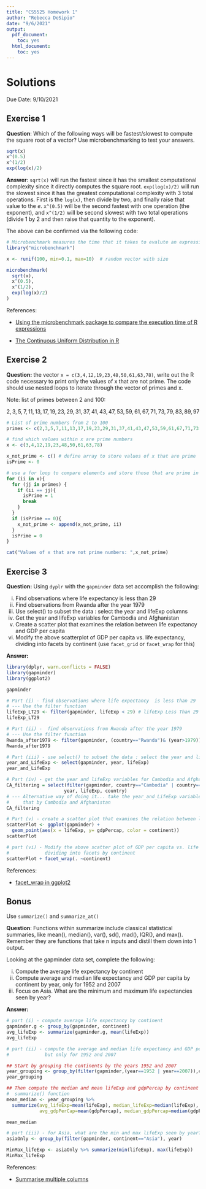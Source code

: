 ---
title: "CS5525 Homework 1"
author: "Rebecca DeSipio"
date: "9/6/2021"
output:
  pdf_document:
    toc: yes
  html_document:
    toc: yes
---
# Solutions
Due Date: 9/10/2021

## Exercise 1
**Question**: Which of the following ways will be fastest/slowest to compute the square root of a vector? Use microbenchmarking to test your answers. 

```{r eval=FALSE}
sqrt(x)
x^(0.5)
x^(1/2)
exp(log(x)/2)
```

**Answer**: `sqrt(x)` will run the fastest since it has the smallest computational complexity since it directly computes the square root. `exp(log(x)/2)` will run the slowest since it has the greatest computational complexity with 3 total operations. First is the `log(x)`, then divide by two, and finally raise that value to the $e$. `x^(0.5)` will be the second fastest with one operation (the exponent), and `x^(1/2)` will be second slowest with two total operations (divide 1 by 2 and then raise that quantity to the exponent).

The above can be confirmed via the following code:

```{r}
# Microbenchmark measures the time that it takes to evalute an expression
library("microbenchmark") 

x <- runif(100, min=0.1, max=10)  # random vector with size 

microbenchmark(
  sqrt(x),
  x^(0.5),
  x^(1/2),
  exp(log(x)/2)
)
```

References:

* [Using the microbenchmark package to compare the execution time of R expressions](https://www.r-bloggers.com/2015/01/using-the-microbenchmark-package-to-compare-the-execution-time-of-r-expressions/)

* [The Continuous Uniform Distribution in R](https://www.geo.fu-berlin.de/en/v/soga/Basics-of-statistics/Continous-Random-Variables/Continuous-Uniform-Distribution/Continuous-Uniform-Distribution-in-R/index.html#:~:text=The%20runif()%20function%20generates,min%20and%20the%20max%20argument.)

## Exercise 2
**Question:** the vector `x = c(3,4,12,19,23,48,50,61,63,78)`, write out the R code necessary to print only the values of x that are not prime. The code should use nested loops to iterate through the vector of primes and x. 

Note: list of primes between 2 and 100:

\center
$$
2,3,5,7,11,13,17,19,23,29,31,37,41,43,47,53,59,61,67,71,73,79,83,89,97
$$
\center
```{r}
# List of prime numbers from 2 to 100
primes <- c(2,3,5,7,11,13,17,19,23,29,31,37,41,43,47,53,59,61,67,71,73,79,83,89,97)

# find which values within x are prime numbers
x <- c(3,4,12,19,23,48,50,61,63,78)

x_not_prime <- c() # define array to store values of x that are prime
isPrime <- 0

# use a for loop to compare elements and store those that are prime in x_primes
for (ii in x){
  for (jj in primes) {
    if (ii == jj){
      isPrime = 1
      break
    }
  }
  if (isPrime == 0){
    x_not_prime <- append(x_not_prime, ii)
  }
  isPrime = 0
}

cat("Values of x that are not prime numbers: ",x_not_prime)
```

## Exercise 3
**Question:** Using ```dyplr``` with the ```gapminder``` data set accomplish the following:

i. Find observations where life expectancy is less than 29
ii.  Find observations from Rwanda after the year 1979
iii.  Use select() to subset the data : select the year and lifeExp columns
iv. Get the year and lifeExp variables for Cambodia and Afghanistan
v. Create a scatter plot that examines the relation between life expectancy and GDP per capita
vi. Modify the above scatterplot of GDP per capita vs. life expectancy, dividing into facets by continent (use ```facet_grid``` or ```facet_wrap``` for this)

**Answer:**
```{r} 
library(dplyr, warn.conflicts = FALSE)
library(gapminder)
library(ggplot2)

gapminder 

# Part (i) - find observations where life expectancy  is less than 29
# --- Use the filter function
lifeExp_LT29 <- filter(gapminder, lifeExp < 29) # lifeExp Less Than 29 years old
lifeExp_LT29

# Part (ii) -  find observations from Rwanda after the year 1979
# --- Use the filter function
Rwanda_after1979 <- filter(gapminder, (country=="Rwanda")& (year>1979))
Rwanda_after1979

# Part (iii) - use select() to subset the data : select the year and lifeExp columns
year_and_LifeExp <- select(gapminder, year, lifeExp)
year_and_LifeExp

# Part (iv) - get the year and lifeExp variables for Cambodia and Afghanistan
CA_filtering = select(filter(gapminder, country=="Cambodia" | country=="Afghanistan"),
                     year, lifeExp, country)
# --- Alternative way of doing it... take the year_and_LifeExp variable and then filter
#     that by Cambodia and Afghanistan
CA_filtering

# Part (v) - create a scatter plot that examines the relation between life expectancy and GDP per capita
scatterPlot <- ggplot(gapminder) + 
  geom_point(aes(x = lifeExp, y= gdpPercap, color = continent))
scatterPlot

# part (vi) - Modify the above scatter plot of GDP per capita vs. life expectancy, 
#             dividing into facets by continent
scatterPlot + facet_wrap(. ~continent)
```

References:

* [facet_wrap in ggplot2](https://plotly.com/ggplot2/facet_wrap/)

## Bonus
Use ```summarize()``` and ```summarize_at()```

**Question**: Functions within summarize include classical statistical summaries, like mean(), median(), var(), sd(), mad(), IQR(), and max(). Remember they are functions that take n inputs and distill them down into 1 output. 

Looking at the gapminder data set, complete the following: 

i. Compute the average life expectancy by continent 
ii. Compute average and median life expectancy and GDP per capita by continent by year, only for 1952 and 2007
iii. Focus on Asia. What are the minimum and maximum life expectancies seen by year?

**Answer:**
```{r}
# part (i) - compute average life expectancy by continent
gapminder.g <- group_by(gapminder, continent)
avg_lifeExp <- summarize(gapminder.g, mean(lifeExp)) 
avg_lifeExp

# part (ii) - compute the average and median life expectancy and GDP per capita by continent by year
#             but only for 1952 and 2007

## Start by grouping the continents by the years 1952 and 2007
year_grouping <- group_by(filter(gapminder,(year==1952 | year==2007)),continent,year)
year_grouping

## Then compute the median and mean lifeExp and gdpPercap by continent using the 
#  summarize() function
mean_median <- year_grouping %>%
  summarize(avg_lifeExp=mean(lifeExp), median_lifeExp=median(lifeExp), 
            avg_gdpPerCap=mean(gdpPercap), median_gdpPercap=median(gdpPercap))

mean_median

# part (iii) - for Asia, what are the min and max lifeExp seen by year?
asiaOnly <- group_by(filter(gapminder, continent=="Asia"), year)

MinMax_lifeExp <- asiaOnly %>% summarize(min(lifeExp), max(lifeExp))
MinMax_lifeExp
```

References:

* [Summarise multiple columns](https://dplyr.tidyverse.org/reference/summarise_all.html)

